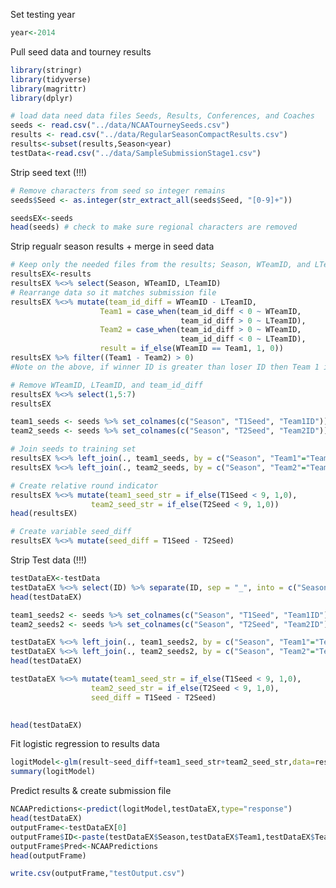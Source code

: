 
Set testing year
```r
year<-2014
```


Pull seed data and tourney results
```r

library(stringr)
library(tidyverse)
library(magrittr)
library(dplyr)

# load data need data files Seeds, Results, Conferences, and Coaches
seeds <- read.csv("../data/NCAATourneySeeds.csv")
results <- read.csv("../data/RegularSeasonCompactResults.csv")
results<-subset(results,Season<year)
testData<-read.csv("../data/SampleSubmissionStage1.csv")
```

Strip seed text (!!!)
```r
# Remove characters from seed so integer remains
seeds$Seed <- as.integer(str_extract_all(seeds$Seed, "[0-9]+"))

seedsEX<-seeds
head(seeds) # check to make sure regional characters are removed
```

Strip regualr season results + merge in seed data
```r
# Keep only the needed files from the results; Season, WTeamID, and LTeamID
resultsEX<-results
resultsEX %<>% select(Season, WTeamID, LTeamID)
# Rearrange data so it matches submission file
resultsEX %<>% mutate(team_id_diff = WTeamID - LTeamID, 
                    Team1 = case_when(team_id_diff < 0 ~ WTeamID,
                                      team_id_diff > 0 ~ LTeamID),
                    Team2 = case_when(team_id_diff > 0 ~ WTeamID,
                                      team_id_diff < 0 ~ LTeamID),
                    result = if_else(WTeamID == Team1, 1, 0))
resultsEX %>% filter((Team1 - Team2) > 0)
#Note on the above, if winner ID is greater than loser ID then Team 1 is loser. If loser ID is greater than winner, then Team 1 is the winner. Opposite for Team 2. This approximates random / uniform distribution.

# Remove WTeamID, LTeamID, and team_id_diff
resultsEX %<>% select(1,5:7)
resultsEX

team1_seeds <- seeds %>% set_colnames(c("Season", "T1Seed", "Team1ID"))
team2_seeds <- seeds %>% set_colnames(c("Season", "T2Seed", "Team2ID"))

# Join seeds to training set
resultsEX %<>% left_join(., team1_seeds, by = c("Season", "Team1"="Team1ID"))
resultsEX %<>% left_join(., team2_seeds, by = c("Season", "Team2"="Team2ID"))

# Create relative round indicator 
resultsEX %<>% mutate(team1_seed_str = if_else(T1Seed < 9, 1,0),
                  team2_seed_str = if_else(T2Seed < 9, 1,0))
head(resultsEX)

# Create variable seed_diff
resultsEX %<>% mutate(seed_diff = T1Seed - T2Seed)
```

Strip Test data (!!!)
```r

testDataEX<-testData
testDataEX %<>% select(ID) %>% separate(ID, sep = "_", into = c("Season", "Team1", "Team2"), convert = TRUE)
head(testDataEX)

team1_seeds2 <- seeds %>% set_colnames(c("Season", "T1Seed", "Team1ID"))
team2_seeds2 <- seeds %>% set_colnames(c("Season", "T2Seed", "Team2ID"))

testDataEX %<>% left_join(., team1_seeds2, by = c("Season", "Team1"="Team1ID"))
testDataEX %<>% left_join(., team2_seeds2, by = c("Season", "Team2"="Team2ID"))
head(testDataEX)

testDataEX %<>% mutate(team1_seed_str = if_else(T1Seed < 9, 1,0),
                  team2_seed_str = if_else(T2Seed < 9, 1,0),
                  seed_diff = T1Seed - T2Seed)

                  
head(testDataEX)

```

Fit logistic regression to results data
```r
logitModel<-glm(result~seed_diff+team1_seed_str+team2_seed_str,data=resultsEX,family=binomial(link="logit"))
summary(logitModel)
```

Predict results & create submission file
```r
NCAAPredictions<-predict(logitModel,testDataEX,type="response")
head(testDataEX)
outputFrame<-testDataEX[0]
outputFrame$ID<-paste(testDataEX$Season,testDataEX$Team1,testDataEX$Team2,sep ="_")
outputFrame$Pred<-NCAAPredictions
head(outputFrame)

write.csv(outputFrame,"testOutput.csv")
```




